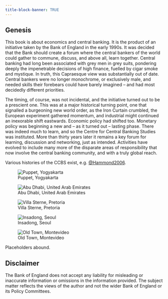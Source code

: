 ```yaml
---
title-block-banner: TRUE
---
```


## Genesis {#sec-genesis .unnumbered}

This book is about economics and central banking. It is the product of an initiative taken by the Bank of England in the early 1990s. It was decided that the Bank should create a forum where the central bankers of the world could gather to commune, discuss, and above all, learn together. Central banking had long been associated with grey men in grey suits, pondering deeply the impenetrable decisions of high finance, fuelled by cigar smoke and mystique. In truth, this Capraesque view was substantially out of date. Central bankers were no longer monochrome, or exclusively male, and needed skills their forebears could have barely imagined -- and had most decidedly different priorities. 

The timing, of course, was not incidental, and the initiative turned out to be a prescient one. This was at a major historical turning point, one that signalled a burgeoning new world order, as the Iron Curtain crumbled, the European experiment gathered momentum, and industrial might continued an inexorable shift eastwards. Economic policy had shifted too. Monetary policy was beginning a new and -- as it turned out -- lasting phase. There was indeed much to learn, and so the Centre for Central Banking Studies was instituted. More than thirty years later it remains a key forum for learning, discussion and networking, just as intended. Activities have evolved to include many more of the disparate areas of responsibility that now involve the central banking community, and with a truly global reach. 

Various histories of the CCBS exist, e.g. [@Hammond2006](https://www.bankofengland.co.uk/-/media/boe/files/quarterly-bulletin/2006/the-centre-for-central-banking-studies.pdf).

::: {layout-ncol=2}
![Puppet, Yogyakarta](Yogyakarta.jpg)

![Abu Dhabi, United Arab Emirates](AbuDhabi.jpg)

![Villa Sterne, Pretoria](Specs.GIF)

![Insadong, Seoul](Korea.jpg)
:::

![Old Town, Montevideo](Montevideo.jpg)

Placeholders abound.

::: {.callout-note}
## Disclaimer

The Bank of England does not accept any liability for misleading or inaccurate information or omissions in the information provided. The subject matter reflects the views of the author and not the wider Bank of England or its Policy Committees.
:::